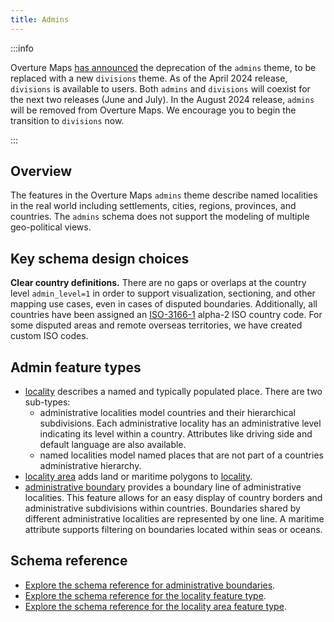 ```yaml
---
title: Admins
---
```

:::info

Overture Maps [has announced](/release/2024-04-16-beta.0) the deprecation of the `admins` theme, to be replaced with a new `divisions` theme. As of the April 2024 release, `divisions` is available to users. Both `admins` and `divisions` will coexist for the next two releases (June and July). In the August 2024 release, `admins` will be removed from Overture Maps. We encourage you to begin the transition to `divisions` now.

:::

## Overview

The features in the Overture Maps `admins` theme describe named localities in the real world including settlements, cities, regions, provinces, and countries. The `admins` schema does not support the modeling of multiple geo-political views.

## Key schema design choices

**Clear country definitions.** There are no gaps or overlaps at the country level `admin_level=1` in order to support visualization, sectioning, and other mapping use cases, even in cases of disputed boundaries. Additionally, all countries have been assigned an [ISO-3166-1](https://www.iso.org/iso-3166-country-codes.html) alpha-2 ISO country code. For some disputed areas and remote overseas territories, we have created custom ISO codes.

## Admin feature types

- [locality](https://docs.overturemaps.org/schema/reference/admins/locality) describes a named and typically populated place. There are two sub-types:
   - administrative localities model countries and their hierarchical subdivisions. Each administrative locality has an administrative level indicating its level within a country. Attributes like driving side and default language are also available.
   - named localities model named places that are not part of a countries administrative hierarchy.
- [locality area](https://docs.overturemaps.org/schema/reference/admins/locality-area) adds land or maritime polygons to [locality](https://docs.overturemaps.org/schema/reference/admins/locality).
- [administrative boundary](https://docs.overturemaps.org/schema/reference/admins/administrative-boundary) provides a boundary line of administrative localities. This feature allows for an easy display of country borders and administrative subdivisions within countries. Boundaries shared by different administrative localities are represented by one line. A maritime attribute supports filtering on boundaries located within seas or oceans.

## Schema reference

- [Explore the schema reference for administrative boundaries](https://docs.overturemaps.org/schema/reference/admins/administrative-boundary).
- [Explore the schema reference for the locality feature type](https://docs.overturemaps.org/schema/reference/admins/locality).
- [Explore the schema reference for the locality area feature type](https://docs.overturemaps.org/schema/reference/admins/locality-area).
